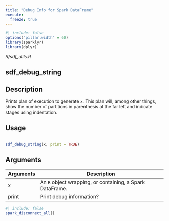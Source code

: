 ```yaml
---
title: "Debug Info for Spark DataFrame"
execute:
  freeze: true
---
```


```r
#| include: false
options("pillar.width" = 60)
library(sparklyr) 
library(dplyr)
```

*R/sdf_utils.R*

## sdf_debug_string

## Description
 Prints plan of execution to generate `x`. This plan will, among other things, show the number of partitions in parenthesis at the far left and indicate stages using indentation. 


## Usage
```r
 
sdf_debug_string(x, print = TRUE) 
```

## Arguments
|Arguments|Description|
|---|---|
| x | An `R` object wrapping, or containing, a Spark DataFrame. |
| print | Print debug information? |








```r
#| include: false
spark_disconnect_all()
```
